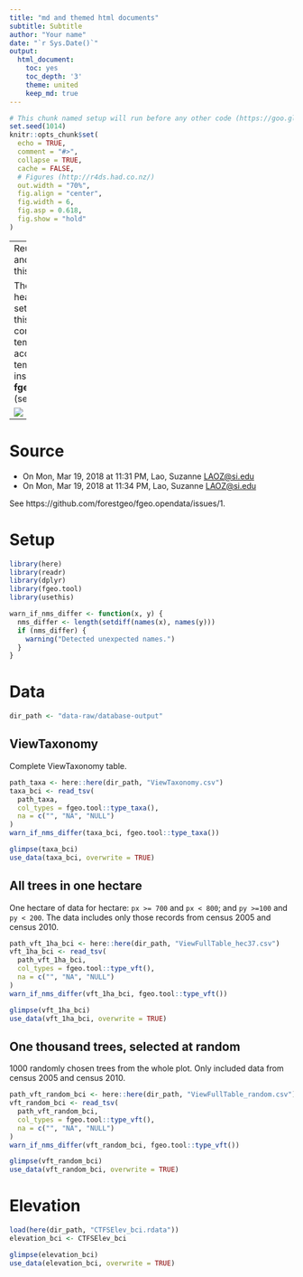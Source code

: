 ```yaml
---
title: "md and themed html documents"
subtitle: Subtitle
author: "Your name"
date: "`r Sys.Date()`"
output:
  html_document:
    toc: yes
    toc_depth: '3'
    theme: united
    keep_md: true
---
```


```r
# This chunk named setup will run before any other code (https://goo.gl/BeM2Uu)
set.seed(1014)
knitr::opts_chunk$set(
  echo = TRUE,
  comment = "#>",
  collapse = TRUE,
  cache = FALSE,
  # Figures (http://r4ds.had.co.nz/)
  out.width = "70%",
  fig.align = "center",
  fig.width = 6,
  fig.asp = 0.618,
  fig.show = "hold"
)
```

---
Reuse the style and options of this document

The yaml header and the setup chunk of this document come from a template. To access this template, install __fgeo.templates__ (see [how](https://forestgeo.github.io/fgeo.templates/#installation)).

![](https://i.imgur.com/zAf37YI.png)

---

# Source

* On Mon, Mar 19, 2018 at 11:31 PM, Lao, Suzanne <LAOZ@si.edu>
* On Mon, Mar 19, 2018 at 11:34 PM, Lao, Suzanne <LAOZ@si.edu>

See https://github.com/forestgeo/fgeo.opendata/issues/1.

# Setup

```r
library(here)
library(readr)
library(dplyr)
library(fgeo.tool)
library(usethis)

warn_if_nms_differ <- function(x, y) {
  nms_differ <- length(setdiff(names(x), names(y)))
  if (nms_differ) {
    warning("Detected unexpected names.")
  }
}
```

# Data

```r
dir_path <- "data-raw/database-output"
```

## ViewTaxonomy

Complete ViewTaxonomy table.

```r
path_taxa <- here::here(dir_path, "ViewTaxonomy.csv")
taxa_bci <- read_tsv(
  path_taxa, 
  col_types = fgeo.tool::type_taxa(), 
  na = c("", "NA", "NULL")
)
warn_if_nms_differ(taxa_bci, fgeo.tool::type_taxa())

glimpse(taxa_bci)
use_data(taxa_bci, overwrite = TRUE)
```

## All trees in one hectare

One hectare of data for hectare: `px >= 700` and `px < 800`; and `py >=100` and `py < 200`. The data includes only those records from census 2005 and census 2010.

```r
path_vft_1ha_bci <- here::here(dir_path, "ViewFullTable_hec37.csv")
vft_1ha_bci <- read_tsv(
  path_vft_1ha_bci, 
  col_types = fgeo.tool::type_vft(),
  na = c("", "NA", "NULL")
)
warn_if_nms_differ(vft_1ha_bci, fgeo.tool::type_vft())

glimpse(vft_1ha_bci)
use_data(vft_1ha_bci, overwrite = TRUE)
```

## One thousand trees, selected at random

1000 randomly chosen trees from the whole plot. Only included data from census 2005 and census 2010.

```r
path_vft_random_bci <- here::here(dir_path, "ViewFullTable_random.csv")
vft_random_bci <- read_tsv(
  path_vft_random_bci, 
  col_types = fgeo.tool::type_vft(),
  na = c("", "NA", "NULL")
)
warn_if_nms_differ(vft_random_bci, fgeo.tool::type_vft())

glimpse(vft_random_bci)
use_data(vft_random_bci, overwrite = TRUE)
```

# Elevation

```r
load(here(dir_path, "CTFSElev_bci.rdata"))
elevation_bci <- CTFSElev_bci

glimpse(elevation_bci)
use_data(elevation_bci, overwrite = TRUE)
```

